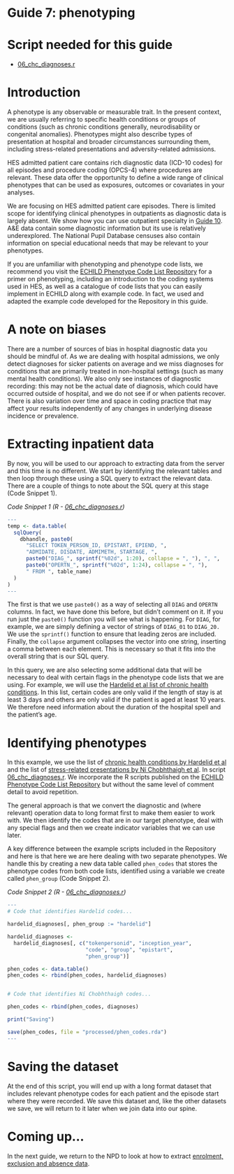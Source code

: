 # Guide 7: phenotyping {.unnumbered}

# Script needed for this guide

* [06_chc_diagnoses.r](scripts/06_chc_diagnoses.r)

# Introduction

A phenotype is any observable or measurable trait. In the present context, we are usually referring to specific health conditions or groups of conditions (such as chronic conditions generally, neurodisability or congenital anomalies). Phenotypes might also describe types of presentation at hospital and broader circumstances surrounding them, including stress-related presentations and adversity-related admissions.

HES admitted patient care contains rich diagnostic data (ICD-10 codes) for all episodes and procedure coding (OPCS-4) where procedures are relevant. These data offer the opportunity to define a wide range of clinical phenotypes that can be used as exposures, outcomes or covariates in your analyses.

We are focusing on HES admitted patient care episodes. There is limited scope for identifying clinical phenotypes in outpatients as diagnostic data is largely absent. We show how you can use outpatient specialty in [Guide 10](guide10_opa.qmd). A&E data contain some diagnostic information but its use is relatively underexplored. The National Pupil Database censuses also contain information on special educational needs that may be relevant to your phenotypes.

If you are unfamiliar with phenotyping and phenotype code lists, we recommend you visit the [ECHILD Phenotype Code List Repository](https://code.echild.ac.uk/){target="_blank"} for a primer on phenotyping, including an introduction to the coding systems used in HES, as well as a catalogue of code lists that you can easily implement in ECHILD along with example code. In fact, we used and adapted the example code developed for the Repository in this guide.

# A note on biases

There are a number of sources of bias in hospital diagnostic data you should be mindful of.  As we are dealing with hospital admissions, we only detect diagnoses for sicker patients on average and we miss diagnoses for conditions that are primarily treated in non-hospital settings (such as many mental health conditions). We also only see instances of diagnostic recording: this may not be the actual date of diagnosis, which could have occurred outside of hospital, and we do not see if or when patients recover. There is also variation over time and space in coding practice that may affect your results independently of any changes in underlying disease incidence or prevalence.

# Extracting inpatient data

By now, you will be used to our approach to extracting data from the server and this time is no different. We start by identifying the relevant tables and then loop through these using a SQL query to extract the relevant data. There are a couple of things to note about the SQL query at this stage (Code Snippet 1).

*Code Snippet 1 (R - [06_chc_diagnoses.r](scripts/06_chc_diagnoses.r))*
``` r
---
temp <- data.table(
  sqlQuery(
    dbhandle, paste0(
      "SELECT TOKEN_PERSON_ID, EPISTART, EPIEND, ",
      "ADMIDATE, DISDATE, ADMIMETH, STARTAGE, ", 
      paste0("DIAG_", sprintf("%02d", 1:20), collapse = ", "), ", ",
      paste0("OPERTN_", sprintf("%02d", 1:24), collapse = ", "),
      " FROM ", table_name)
  )
)
---
```

The first is that we use `paste0()` as a way of selecting all `DIAG` and `OPERTN` columns. In fact, we have done this before, but didn’t comment on it. If you run just the `paste0()` function you will see what is happening. For `DIAG`, for example, we are simply defining a vector of strings of `DIAG_01` to `DIAG_20.` We use the `sprintf()` function to ensure that leading zeros are included. Finally, the `collapse` argument collapses the vector into one string, inserting a comma between each element. This is necessary so that it fits into the overall string that is our SQL query.

In this query, we are also selecting some additional data that will be necessary to deal with certain flags in the phenotype code lists that we are using. For example, we will use the [Hardelid et al list of chronic health conditions](https://code.echild.ac.uk/chc_hardelid_v1){target="_blank"}. In this list, certain codes are only valid if the length of stay is at least 3 days and others are only valid if the patient is aged at least 10 years. We therefore need information about the duration of the hospital spell and the patient’s age.

# Identifying phenotypes

In this example, we use the list of [chronic health conditions by Hardelid et al](https://code.echild.ac.uk/chc_hardelid_v1){target="_blank"} and the list of [stress-related presentations by Ní Chobhthaigh et al](https://code.echild.ac.uk/srp_nichobhthaigh_v2){target="_blank"}. In script [06_chc_diagnoses.r](scripts/06_chc_diagnoses.r). We incorporate the R scripts published on the [ECHILD Phenotype Code List Repository](https://code.echild.ac.uk/){target="_blank"} but without the same level of comment detail to avoid repetition.

The general approach is that we convert the diagnostic and (where relevant) operation data to long format first to make them easier to work with. We then identify the codes that are in our target phenotype, deal with any special flags and then we create indicator variables that we can use later.

A key difference between the example scripts included in the Repository and here is that here we are here dealing with two separate phenotypes. We handle this by creating a new data table called `phen_codes` that stores the phenotype codes from both code lists, identified using a variable we create called `phen_group` (Code Snippet 2). 

*Code Snippet 2 (R - [06_chc_diagnoses.r](scripts/06_chc_diagnoses.r))*
``` r
---
# Code that identifies Hardelid codes...

hardelid_diagnoses[, phen_group := "hardelid"]

hardelid_diagnoses <-
  hardelid_diagnoses[, c("tokenpersonid", "inception_year",
                         "code", "group", "epistart",
                         "phen_group")]

phen_codes <- data.table()
phen_codes <- rbind(phen_codes, hardelid_diagnoses)


# Code that identifies Ní Chobhthaigh codes...

phen_codes <- rbind(phen_codes, diagnoses)

print("Saving")

save(phen_codes, file = "processed/phen_codes.rda")
---
```

# Saving the dataset

At the end of this script, you will end up with a long format dataset that includes relevant phenotype codes for each patient and the episode start where they were recorded. We save this dataset and, like the other datasets we save, we will return to it later when we join data into our spine.

# Coming up...

In the next guide, we return to the NPD to look at how to extract [enrolment, exclusion and absence data](guide08_enr_abs_excl.qmd).

